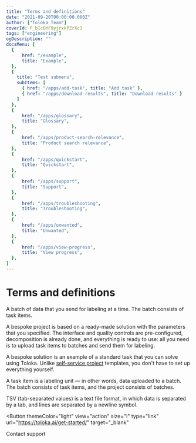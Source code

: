 ```yaml
---
title: "Terms and definitions"
date: "2021-09-20T00:00:00.000Z"
author: ["Toloka Team"]
coverId: F_bIcOYF9yjrxkPZrXc3
tags: ["engineering"]
ogDescription: ""
docsMenu: [
  {
      href: "/example",
      title: "Example",
  },
  {
    title: "Test submenu",
    subItems: [
      { href: "/apps/add-task", title: "Add task" },
      { href: "/apps/download-results", title: "Download results" }
    ]
  },
  {
      href: "/apps/glossary",
      title: "Glossary",
  },
  {
      href: "/apps/product-search-relevance",
      title: "Product search relevance",
  },
  {
      href: "/apps/quickstart",
      title: "Quickstart",
  },
  {
      href: "/apps/support",
      title: "Support",
  },
  {
      href: "/apps/troubleshooting",
      title: "Troubleshooting",
  },
  {
      href: "/apps/unwanted",
      title: "Unwanted",
  },
  {
      href: "/apps/view-progress",
      title: "View progress",
  },
]
---
```


# Terms and definitions

<Definition title="Batch for labeling">

A batch of data that you send for labeling at a time. The batch consists of task items.

</Definition>

<Definition title="Bespoke project">

A bespoke project is based on a ready-made solution with the parameters that you specified. The interface and quality controls are pre-configured, decomposition is already done, and everything is ready to use: all you need is to upload task items to batches and send them for labeling.

</Definition>

<Definition title="Bespoke solution">

A bespoke solution is an example of a standard task that you can solve using Toloka. Unlike [self-service project](../../guide/concepts/overview.md#project) templates, you don't have to set up everything yourself.

</Definition>

<Definition title="Task item">

A task item is a labeling unit &mdash; in other words, data uploaded to a batch. The batch consists of task items, and the project consists of batches.

</Definition>

<Definition title="TSV file">

TSV (tab-separated values) is a text file format, in which data is separated by a tab, and lines are separated by a newline symbol.

</Definition>

<Button
  themeColor="light"
  view="action"
  size="l"
  type="link"
  url="https://toloka.ai/get-started/"
  target="_blank"
>
  Contact support
</Button>
